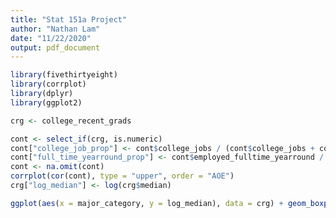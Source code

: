 ---
title: "Stat 151a Project"
author: "Nathan Lam"
date: "11/22/2020"
output: pdf_document
---



```{r, warning=F, message=F}
library(fivethirtyeight)
library(corrplot)
library(dplyr)
library(ggplot2)
```

```{r}
crg <- college_recent_grads
```

```{r}
cont <- select_if(crg, is.numeric)
cont["college_job_prop"] <- cont$college_jobs / (cont$college_jobs + cont$non_college_jobs)
cont["full_time_yearround_prop"] <- cont$employed_fulltime_yearround / cont$employed
cont <- na.omit(cont)
corrplot(cor(cont), type = "upper", order = "AOE")
crg["log_median"] <- log(crg$median)
```

```{r}
ggplot(aes(x = major_category, y = log_median), data = crg) + geom_boxplot() + coord_flip()
```
